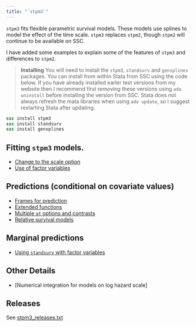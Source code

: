 ```yaml
---
title: "`stpm3`"
---
```


`stpm3` fits flexible parametric survival models. These models use splines to model the effect of the time scale. 
`stpm3` replaces `stpm2`, though `stpm2` will continue to be available on SSC.

I have added some examples to explain some of the features of `stpm3` and differences to `stpm2`.

> **Installing**
You will need to install the `stpm3`, `standsurv` and `gensplines` packages.
You can install from within Stata from SSC using
the code below. 
If you have already installed earler test versions from my website then I recommend first 
removing these versions using `ado uninstall` before installing the version from SSC.
Stata does not always refresh the mata libraries when using `ado update`, so I 
suggest restarting Stata after updating.

```stata
ssc install stpm3
ssc install standsurv
ssc install gensplines
```

## Fitting `stpm3` models.
- [Change to the scale option](/software/stpm3/scale_option.qmd)
- [Use of factor variables](/software/stpm3/factor_variables.qmd)

## Predictions (conditional on covariate values)
- [Frames for prediction](/software/stpm3/predictions.qmd)
- [Extended functions](/software/stpm3/extended_functions.qmd)
- [Multiple `at` options and contrasts](/software/stpm3/contrasts.qmd)
- [Relative survival models](/software/stpm3/relative_survival_models.qmd)


## Marginal predictions 
- [Using `standsurv` with factor variables](/software/stpm3/standsurv.qmd)

## Other Details
- [Numerical integration for models on log hazard scale]


## Releases

See [stpm3_releases.txt](/software/stpm3/stpm3_releases.txt)

